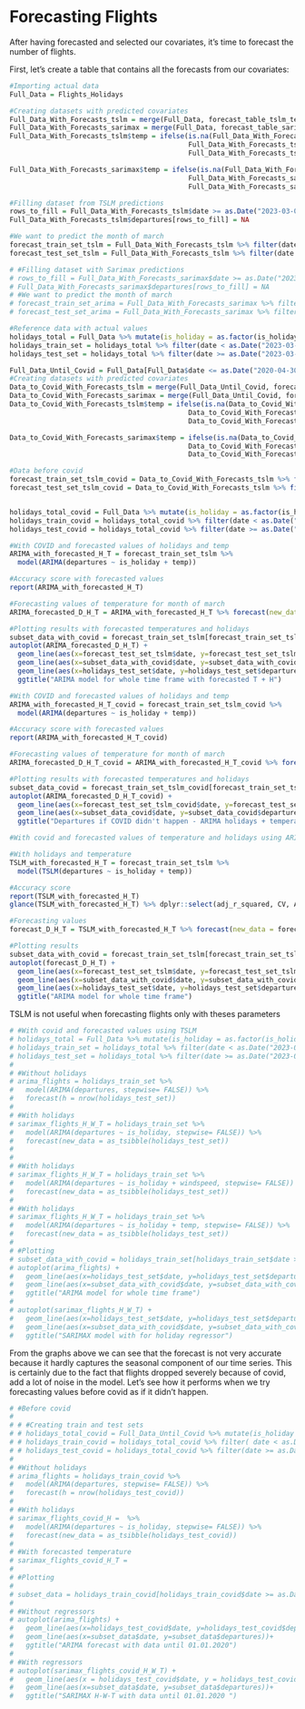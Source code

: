 
# Forecasting Flights

After having forecasted and selected our covariates, it's time to forecast the number of flights. 

First, let's create a table that contains all the forecasts from our covariates: 

```r
#Importing actual data
Full_Data = Flights_Holidays

#Creating datasets with predicted covariates
Full_Data_With_Forecasts_tslm = merge(Full_Data, forecast_table_tslm_temp, by = "date", all.x = TRUE)
Full_Data_With_Forecasts_sarimax = merge(Full_Data, forecast_table_sarimax_temp, by = "date", all.x = TRUE)
Full_Data_With_Forecasts_tslm$temp = ifelse(is.na(Full_Data_With_Forecasts_tslm$Temp_TSLM),
                                            Full_Data_With_Forecasts_tslm$temp, 
                                            Full_Data_With_Forecasts_tslm$Temp_TSLM)

Full_Data_With_Forecasts_sarimax$temp = ifelse(is.na(Full_Data_With_Forecasts_sarimax$temp_SARIMAX),
                                            Full_Data_With_Forecasts_sarimax$temp, 
                                            Full_Data_With_Forecasts_sarimax$temp_SARIMAX)

#Filling dataset from TSLM predictions
rows_to_fill = Full_Data_With_Forecasts_tslm$date >= as.Date("2023-03-01")
Full_Data_With_Forecasts_tslm$departures[rows_to_fill] = NA

#We want to predict the month of march
forecast_train_set_tslm = Full_Data_With_Forecasts_tslm %>% filter(date < as.Date("2023-03-01")) %>% as_tsibble(index = date)
forecast_test_set_tslm = Full_Data_With_Forecasts_tslm %>% filter(date >= as.Date("2023-03-01")) %>% as_tsibble(index = date)

# #Filling dataset with Sarimax predictions
# rows_to_fill = Full_Data_With_Forecasts_sarimax$date >= as.Date("2023-03-01")
# Full_Data_With_Forecasts_sarimax$departures[rows_to_fill] = NA
# #We want to predict the month of march
# forecast_train_set_arima = Full_Data_With_Forecasts_sarimax %>% filter(date < as.Date("2023-03-01")) %>% as_tsibble(index = date)
# forecast_test_set_arima = Full_Data_With_Forecasts_sarimax %>% filter(date >= as.Date("2023-03-01")) %>% as_tsibble(index = date)

#Reference data with actual values
holidays_total = Full_Data %>% mutate(is_holiday = as.factor(is_holiday)) %>% as_tsibble(index = date)
holidays_train_set = holidays_total %>% filter(date < as.Date("2023-03-01"))
holidays_test_set = holidays_total %>% filter(date >= as.Date("2023-03-01"))

```

```r
Full_Data_Until_Covid = Full_Data[Full_Data$date <= as.Date("2020-04-30"),]
#Creating datasets with predicted covariates
Data_to_Covid_With_Forecasts_tslm = merge(Full_Data_Until_Covid, forecast_table_tslm_temp_covid, by = "date", all.x = TRUE)
Data_to_Covid_With_Forecasts_sarimax = merge(Full_Data_Until_Covid, forecast_table_sarimax_temp_covid, by = "date", all.x = TRUE)
Data_to_Covid_With_Forecasts_tslm$temp = ifelse(is.na(Data_to_Covid_With_Forecasts_tslm$temp_TSLM),
                                            Data_to_Covid_With_Forecasts_tslm$temp, 
                                            Data_to_Covid_With_Forecasts_tslm$temp_TSLM)

Data_to_Covid_With_Forecasts_sarimax$temp = ifelse(is.na(Data_to_Covid_With_Forecasts_sarimax$temp_SARIMAX),
                                            Data_to_Covid_With_Forecasts_sarimax$temp, 
                                            Data_to_Covid_With_Forecasts_sarimax$temp_SARIMAX)

#Data before covid
forecast_train_set_tslm_covid = Data_to_Covid_With_Forecasts_tslm %>% filter(date < as.Date("2020-03-15")) %>% as_tsibble(index = date)
forecast_test_set_tslm_covid = Data_to_Covid_With_Forecasts_tslm %>% filter(date >= as.Date("2020-03-15")) %>% as_tsibble(index = date)


holidays_total_covid = Full_Data %>% mutate(is_holiday = as.factor(is_holiday)) %>% as_tsibble(index = date)
holidays_train_covid = holidays_total_covid %>% filter(date < as.Date("2020-03-15"))
holidays_test_covid = holidays_total_covid %>% filter(date >= as.Date("2020-03-15"))

```


```r
#With COVID and forecasted values of holidays and temp
ARIMA_with_forecasted_H_T = forecast_train_set_tslm %>%
  model(ARIMA(departures ~ is_holiday + temp))

#Accuracy score with forecasted values
report(ARIMA_with_forecasted_H_T)

#Forecasting values of temperature for month of march
ARIMA_forecasted_D_H_T = ARIMA_with_forecasted_H_T %>% forecast(new_data = forecast_test_set_tslm)

#Plotting results with forecasted temperatures and holidays
subset_data_with_covid = forecast_train_set_tslm[forecast_train_set_tslm$date >= as.Date("2022-12-01"),]
autoplot(ARIMA_forecasted_D_H_T) +
  geom_line(aes(x=forecast_test_set_tslm$date, y=forecast_test_set_tslm$departures)) +
  geom_line(aes(x=subset_data_with_covid$date, y=subset_data_with_covid$departures)) +
  geom_line(aes(x=holidays_test_set$date, y=holidays_test_set$departures)) +
  ggtitle("ARIMA model for whole time frame with forecasted T + H")

```
```r
#With COVID and forecasted values of holidays and temp
ARIMA_with_forecasted_H_T_covid = forecast_train_set_tslm_covid %>%
  model(ARIMA(departures ~ is_holiday + temp))

#Accuracy score with forecasted values
report(ARIMA_with_forecasted_H_T_covid)

#Forecasting values of temperature for month of march
ARIMA_forecasted_D_H_T_covid = ARIMA_with_forecasted_H_T_covid %>% forecast(new_data = forecast_test_set_tslm_covid)

#Plotting results with forecasted temperatures and holidays
subset_data_covid = forecast_train_set_tslm_covid[forecast_train_set_tslm_covid$date >= as.Date("2019-10-01") & forecast_train_set_tslm_covid$date < as.Date("2020-05-01"),]
autoplot(ARIMA_forecasted_D_H_T_covid) +
  geom_line(aes(x=forecast_test_set_tslm_covid$date, y=forecast_test_set_tslm_covid$departures)) +
  geom_line(aes(x=subset_data_covid$date, y=subset_data_covid$departures)) +
  ggtitle("Departures if COVID didn't happen - ARIMA holidays + temperature")

```


```r

#With covid and forecasted values of temperature and holidays using ARIMA

#With holidays and temperature
TSLM_with_forecasted_H_T = forecast_train_set_tslm %>%
  model(TSLM(departures ~ is_holiday + temp))

#Accuracy score
report(TSLM_with_forecasted_H_T)
glance(TSLM_with_forecasted_H_T) %>% dplyr::select(adj_r_squared, CV, AIC, AICc, BIC)

#Forecasting values
forecast_D_H_T = TSLM_with_forecasted_H_T %>% forecast(new_data = forecast_test_set_tslm)

#Plotting results
subset_data_with_covid = forecast_train_set_tslm[forecast_train_set_tslm$date >= as.Date("2022-12-01"),]
autoplot(forecast_D_H_T) +
  geom_line(aes(x=forecast_test_set_tslm$date, y=forecast_test_set_tslm$departures)) +
  geom_line(aes(x=subset_data_with_covid$date, y=subset_data_with_covid$departures)) +
  geom_line(aes(x=holidays_test_set$date, y=holidays_test_set$departures)) +
  ggtitle("ARIMA model for whole time frame")


```
TSLM is not useful when forecasting flights only with theses parameters 



```r
# #With covid and forecasted values using TSLM
# holidays_total = Full_Data %>% mutate(is_holiday = as.factor(is_holiday)) %>% as_tsibble(index = date)
# holidays_train_set = holidays_total %>% filter(date < as.Date("2023-01-01"))
# holidays_test_set = holidays_total %>% filter(date >= as.Date("2023-01-01"))
# 
# #Without holidays
# arima_flights = holidays_train_set %>% 
#   model(ARIMA(departures, stepwise= FALSE)) %>% 
#   forecast(h = nrow(holidays_test_set))
# 
# #With holidays
# sarimax_flights_H_W_T = holidays_train_set %>% 
#   model(ARIMA(departures ~ is_holiday, stepwise= FALSE)) %>% 
#   forecast(new_data = as_tsibble(holidays_test_set))
# 
# 
# #With holidays
# sarimax_flights_H_W_T = holidays_train_set %>% 
#   model(ARIMA(departures ~ is_holiday + windspeed, stepwise= FALSE)) %>% 
#   forecast(new_data = as_tsibble(holidays_test_set))
# 
# #With holidays
# sarimax_flights_H_W_T = holidays_train_set %>% 
#   model(ARIMA(departures ~ is_holiday + temp, stepwise= FALSE)) %>% 
#   forecast(new_data = as_tsibble(holidays_test_set))
# 
# #Plotting
# subset_data_with_covid = holidays_train_set[holidays_train_set$date >= as.Date("2020-12-01"),]
# autoplot(arima_flights) +
#   geom_line(aes(x=holidays_test_set$date, y=holidays_test_set$departures)) +
#   geom_line(aes(x=subset_data_with_covid$date, y=subset_data_with_covid$departures))+
#   ggtitle("ARIMA model for whole time frame")
# 
# autoplot(sarimax_flights_H_W_T) +
#   geom_line(aes(x=holidays_test_set$date, y=holidays_test_set$departures)) +
#   geom_line(aes(x=subset_data_with_covid$date, y=subset_data_with_covid$departures))+
#   ggtitle("SARIMAX model with for holiday regressor")

```
From the graphs above we can see that the forecast is not very accurate because it hardly captures the seasonal component of our time series. This is certainly due to the fact that flights dropped severely because of covid, add a lot of noise in the model. Let's see how it performs when we try forecasting values before covid as if it didn't happen.



```r
# #Before covid
# 
# # #Creating train and test sets
# # holidays_total_covid = Full_Data_Until_Covid %>% mutate(is_holiday = as.factor(is_holiday)) %>% as_tsibble(index = date)
# # holidays_train_covid = holidays_total_covid %>% filter( date < as.Date("2020-01-01"))
# # holidays_test_covid = holidays_total_covid %>% filter(date >= as.Date("2020-01-01"))
# 
# #Without holidays
# arima_flights = holidays_train_covid %>% 
#   model(ARIMA(departures, stepwise= FALSE)) %>% 
#   forecast(h = nrow(holidays_test_covid))
# 
# #With holidays
# sarimax_flights_covid_H =  %>% 
#   model(ARIMA(departures ~ is_holiday, stepwise= FALSE)) %>% 
#   forecast(new_data = as_tsibble(holidays_test_covid)) 
# 
# #With forecasted temperature
# sarimax_flights_covid_H_T = 
# 
# #Plotting
# 
# subset_data = holidays_train_covid[holidays_train_covid$date >= as.Date("2018-06-01"),]
# 
# #Without regressors
# autoplot(arima_flights) +
#   geom_line(aes(x=holidays_test_covid$date, y=holidays_test_covid$departures)) +
#   geom_line(aes(x=subset_data$date, y=subset_data$departures))+
#   ggtitle("ARIMA forecast with data until 01.01.2020")
# 
# #With regressors
# autoplot(sarimax_flights_covid_H_W_T) + 
#   geom_line(aes(x = holidays_test_covid$date, y = holidays_test_covid$departures)) +
#   geom_line(aes(x=subset_data$date, y=subset_data$departures))+
#   ggtitle("SARIMAX H-W-T with data until 01.01.2020 ") 


```
